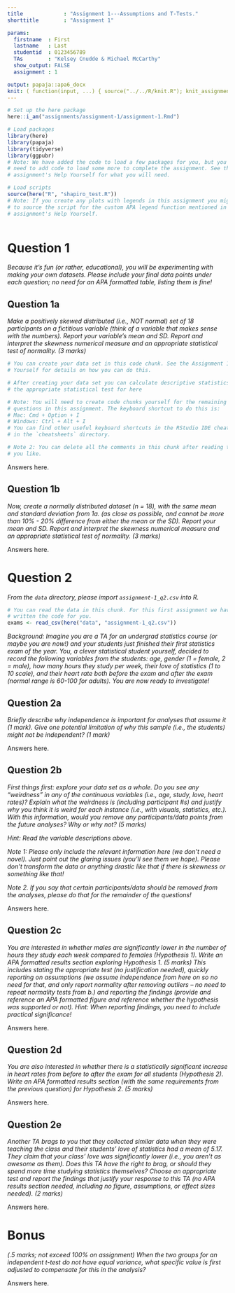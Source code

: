 ```yaml
---
title             : "Assignment 1---Assumptions and T-Tests."
shorttitle        : "Assignment 1"

params:
  firstname  : First
  lastname   : Last
  studentid  : 0123456789
  TAs        : "Kelsey Cnudde & Michael McCarthy"
  show_output: FALSE
  assignment : 1

output: papaja::apa6_docx
knit: ( function(input, ...) { source("../../R/knit.R"); knit_assignment(input, ...) })
---
```


```r
# Set up the here package
here::i_am("assignments/assignment-1/assignment-1.Rmd")

# Load packages
library(here)
library(papaja)
library(tidyverse)
library(ggpubr)
# Note: We have added the code to load a few packages for you, but you might
# need to add code to load some more to complete the assignment. See this
# assignment's Help Yourself for what you will need.

# Load scripts
source(here("R", "shapiro_test.R"))
# Note: If you create any plots with legends in this assignment you might need
# to source the script for the custom APA legend function mentioned in this
# assignment's Help Yourself.
```

```r
```

# Question 1

*Because it's fun (or rather, educational), you will be experimenting with making your own datasets. Please include your final data points under each question; no need for an APA formatted table, listing them is fine!*

## Question 1a

*Make a positively skewed distributed (i.e., NOT normal) set of 18 participants on a fictitious variable (think of a variable that makes sense with the numbers). Report your variable's mean and SD. Report and interpret the skewness numerical measure and an appropriate statistical test of normality. (3 marks)*

```r
# You can create your data set in this code chunk. See the Assignment 1 Help
# Yourself for details on how you can do this.

# After creating your data set you can calculate descriptive statistics and run
# the appropriate statistical test for here

# Note: You will need to create code chunks yourself for the remaining
# questions in this assignment. The keyboard shortcut to do this is:
# Mac: Cmd + Option + I
# Windows: Ctrl + Alt + I
# You can find other useful keyboard shortcuts in the RStudio IDE cheat sheet
# in the `cheatsheets` directory.

# Note 2: You can delete all the comments in this chunk after reading them if
# you like.
```

Answers here.

\newpage

## Question 1b

*Now, create a normally distributed dataset (n = 18), with the same mean and standard deviation from 1a. (as close as possible, and cannot be more than 10% - 20% difference from either the mean or the SD). Report your mean and SD. Report and interpret the skewness numerical measure and an appropriate statistical test of normality. (3 marks)*

Answers here.

\newpage

# Question 2

*From the `data` directory, please import `assignment-1_q2.csv` into R.*

```r
# You can read the data in this chunk. For this first assignment we have
# written the code for you.
exams <- read_csv(here("data", "assignment-1_q2.csv"))
```

*Background: Imagine you are a TA for an undergrad statistics course (or maybe you are now!) and your students just finished their first statistics exam of the year. You, a clever statistical student yourself, decided to record the following variables from the students: age, gender (1 = female, 2 = male), how many hours they study per week, their love of statistics (1 to 10 scale), and their heart rate both before the exam and after the exam (normal range is 60-100 for adults). You are now ready to investigate!*

## Question 2a

*Briefly describe why independence is important for analyses that assume it (1 mark). Give one potential limitation of why this sample (i.e., the students) might not be independent? (1 mark)*

Answers here.

\newpage

## Question 2b

*First things first: explore your data set as a whole. Do you see any "weirdness" in any of the continuous variables (i.e., age, study, love, heart rates)? Explain what the weirdness is (including participant \#s) and justify why you think it is weird for each instance (i.e., with visuals, statistics, etc.). With this information, would you remove any participants/data points from the future analyses? Why or why not? (5 marks)*

*Hint: Read the variable descriptions above.*

*Note 1: Please only include the relevant information here (we don't need a novel). Just point out the glaring issues (you'll see them we hope). Please don't transform the data or anything drastic like that if there is skewness or something like that!*

*Note 2. If you say that certain participants/data should be removed from the analyses, please do that for the remainder of the questions!*

Answers here.

\newpage

## Question 2c

*You are interested in whether males are significantly lower in the number of hours they study each week compared to females (Hypothesis 1). Write an APA formatted results section exploring Hypothesis 1. (5 marks) This includes stating the appropriate test (no justification needed), quickly reporting on assumptions (we assume independence from here on so no need for that, and only report normality after removing outliers -- no need to repeat normality tests from b.) and reporting the findings (provide and reference an APA formatted figure and reference whether the hypothesis was supported or not). Hint: When reporting findings, you need to include practical significance!*

Answers here.

\newpage

## Question 2d

*You are also interested in whether there is a statistically significant increase in heart rates from before to after the exam for all students (Hypothesis 2). Write an APA formatted results section (with the same requirements from the previous question) for Hypothesis 2. (5 marks)*

Answers here.

\newpage

## Question 2e

*Another TA brags to you that they collected similar data when they were teaching the class and their students' love of statistics had a mean of 5.17. They claim that your class' love was significantly lower (i.e., you aren't as awesome as them). Does this TA have the right to brag, or should they spend more time studying statistics themselves? Choose an appropriate test and report the findings that justify your response to this TA (no APA results section needed, including no figure, assumptions, or effect sizes needed). (2 marks)*

Answers here.

\newpage

# Bonus

*(.5 marks; not exceed 100% on assignment) When the two groups for an independent t-test do not have equal variance, what specific value is first adjusted to compensate for this in the analysis?*

Answers here.
